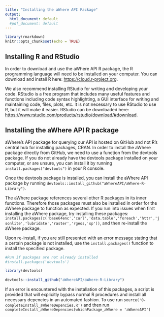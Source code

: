 ```yaml
---
title: "Installing the aWhere API Package"
output: 
  html_document: default
  #pdf_document: default
---
```


```r
library(rmarkdown)
knitr::opts_chunk$set(echo = TRUE)
```

## Installing R and RStudio

In order to download and use the aWhere API R package, the R programming language will need to be installed on your computer. You can download and install R here: <https://cloud.r-project.org>.

We also recommend installing RStudio for writing and developing your code. RStudio is a free program that includes many useful features and functions including code syntax highlighting, a GUI interface for writing and maintaining code, files, plots, etc. It is not necessary to use RStudio to use R, but it will make it easier. RStudio can be downloaded here: <https://www.rstudio.com/products/rstudio/download/#download>.


## Installing the aWhere API R package

aWhere's API package for querying our API is hosted on GitHub and not R's central hub for installing packages, CRAN. In order to install the aWhere package directly from GitHub, we need to use a function from the devtools package. If you do not already have the devtools package installed on your computer, or are unsure, you can install it by running ```install.packages("devtools")``` in your R console.

Once the devtools package is installed, you can install the aWhere API package by running ```devtools::install_github("aWhereAPI/aWhere-R-Library")```.

The aWhere package references several other R packages in its inner functions. Therefore those packages must also be installed in order for the aWhere package to function as expected. If you run into issues when first installing the aWhere package, try installing these packages: ```install.packages(c('base64enc','curl','data.table','foreach','httr','jsonlite','lubridate','raster','rgeos,'sp'))```, and then re-install the aWhere package. 

Upon re-install, if you are still presented with an error message stating that a certain package is not installed, use the ```install.packages()``` function to install the specified package. 

```r
#Run if packages are not already installed
#install.packages('devtools')

library(devtools)
         
devtools::install_github("aWhereAPI/aWhere-R-Library")

```
If an error is encountered with the installation of this packages, a script is 
provided that will explicitly bypass normal R procedures
and install all necessary depencies in an automated fashion.  To use run 
```source('0-completeInstall_aWhereDepencies.R')``` and then run 
```completeInstall_aWhereDepencies(whichPackage_aWhere = 'aWhereAPI')```
